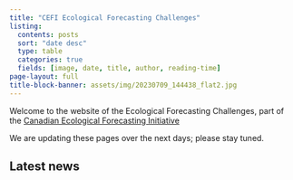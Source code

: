 ---
title: "CEFI Ecological Forecasting Challenges"
listing:
  contents: posts
  sort: "date desc"
  type: table
  categories: true
  fields: [image, date, title, author, reading-time]
page-layout: full
title-block-banner: assets/img/20230709_144438_flat2.jpg
---


Welcome to the website of the Ecological Forecasting Challenges, part of the [Canadian Ecological Forecasting Initiative](https://canadianefi.weebly.com/)

We are updating these pages over the next days; please stay tuned.

## Latest news

::: {#posts-listings}
:::

